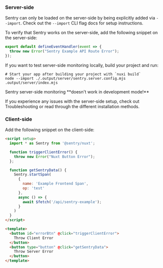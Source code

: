 ### Server-side

Sentry can only be loaded on the server-side by being explicitly added via `--import`.
Check out the <PlatformLink to="/install/cli-import">`--import` CLI flag</PlatformLink> docs for setup instructions.

To verify that Sentry works on the server-side, add the following snippet on the server-side:

```js {tabTitle:Nitro} {filename:server/api/sentry-example.get.ts}
export default defineEventHandler(event => {
  throw new Error("Sentry Example API Route Error");
});
```

If you want to test server-side monitoring locally, build your project and run:
  ```
  # Start your app after building your project with `nuxi build`
  node --import ./.output/server/sentry.server.config.mjs .output/server/index.mjs
  ```

<Alert level="warning">
  Sentry server-side monitoring **doesn't work in development mode!**

  If you experience any issues with the server-side setup, check out <PlatformLink to="/troubleshooting">Troubleshooting</PlatformLink>
  or read through the different <PlatformLink to="/install">installation methods</PlatformLink>.
</Alert>

### Client-side

Add the following snippet on the client-side:

```html {tabTitle:Vue} {filename:pages/example-error.vue}
<script setup>
  import * as Sentry from '@sentry/nuxt';

  function triggerClientError() {
    throw new Error("Nuxt Button Error");
  };

  function getSentryData() {
    Sentry.startSpan(
      {
        name: 'Example Frontend Span',
        op: 'test'
      },
      async () => {
        await $fetch('/api/sentry-example');
      }
    )
  }
</script>

<template>
  <button id="errorBtn" @click="triggerClientError">
    Throw Client Error
  </button>
  <button type="button" @click="getSentryData">
    Throw Server Error
  </button>
</template>
```
